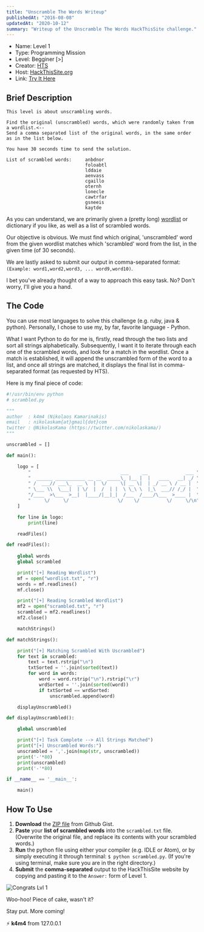```yaml
---
title: "Unscramble The Words Writeup"
publishedAt: "2016-08-08"
updatedAt: "2020-10-12"
summary: "Writeup of the Unscramble The Words HackThisSite challenge."
---
```


- Name: Level 1
- Type: Programming Mission
- Level: Begginer [>]
- Creator: [HTS](https://www.hackthissite.org)
- Host: [HackThisSite.org](https://hackthissite.org)
- Link: [Try It Here](https://www.hackthissite.org/missions/prog/1)

## Brief Description

```
This level is about unscrambling words.

Find the original (unscrambled) words, which were randomly taken from a wordlist.<--
Send a comma separated list of the original words, in the same order as in the list below.

You have 30 seconds time to send the solution.
```

```
List of scrambled words:     anbdnor
                             foloabtl
                             lddaie
                             aenvass
                             cgaillo
                             oternh
                             lonecle
                             cawtrfar
                             gsneeis
                             kaytde
```

As you can understand, we are primarily given a (pretty long) [wordlist](https://www.hackthissite.org/missions/prog/1/wordlist.zip) or dictionary if you like, as well as a list of scrambled words.

Our objective is obvious. We must find which original, 'unscrambled' word from the given wordlist matches which 'scrambled' word from the list, in the given time (of 30 seconds).

We are lastly asked to submit our output in comma-separated format: `(Example: word1,word2,word3, ... word9,word10)`. 

I bet you've already thought of a way to approach this easy task. No? Don't worry, I'll give you a hand.

## The Code

You can use most languages to solve this challenge (e.g. ruby, java & python). Personally, I chose to use my, by far, favorite language - Python.

What I want Python to do for me is, firstly, read through the two lists and sort all strings alphabetically. Subsequently, I want it to iterate through each one of the scrambled words, and look for a match in the wordlist. Once a match is established, it will append the unscrambled form of the word to a list, and once all strings are matched, it displays the final list in comma-separated format (as requested by HTS).

Here is my final piece of code:

```py
#!/usr/bin/env python
# scrambled.py

"""
author  : k4m4 (Nikolaos Kamarinakis)
email   : nikolaskam{at}gmail{dot}com
twitter : @NikolasKama (https://twitter.com/nikolaskama/)
"""

unscrambled = []

def main():

    logo = [
        "                                 ___     __              ___ ",
        "  ______ ___________ __ __  _____\_ |__ |  |   ____   __| _/ ",
        " /  ___// ___\_  __ \  |  \/     \| __ \|  | _/ __ \ / __ |  ",
        " \___ \\  \___|  | \/  |  /  | |  \ \_\ \  |_\  ___// /_/ |  ",
        "/____  >\___  >__|  |____/|__|_|  /___  /____/\___  >____ |  ",
        "     \/     \/                  \/    \/          \/     \/\n"
    ]

    for line in logo:
        print(line)

    readFiles()

def readFiles():
    
    global words
    global scrambled

    print("[+] Reading Wordlist")
    mf = open("wordlist.txt", "r")
    words = mf.readlines()
    mf.close()

    print("[+] Reading Scrambled Wordlist")
    mf2 = open("scrambled.txt", "r")
    scrambled = mf2.readlines()
    mf2.close()

    matchStrings()

def matchStrings():

    print("[+] Matching Scrambled With Uscrambled")
    for text in scrambled:
        text = text.rstrip("\n")
        txtSorted = ''.join(sorted(text))
        for word in words:
            word = word.rstrip("\n").rstrip("\r")
            wrdSorted = ''.join(sorted(word))
            if txtSorted == wrdSorted:
                unscrambled.append(word)

    displayUnscrambled()

def displayUnscrambled():

    global unscrambled

    print("[+] Task Complete --> All Strings Matched")
    print("[+] Unscrambled Words:")
    unscrambled = ','.join(map(str, unscrambled))
    print('-'*80)
    print(unscrambled)
    print('-'*80)

if __name__ == '__main__':

    main()
```

## How To Use

1. **Download** the [ZIP file](https://gist.github.com/nikolaskama/0b9c554c3a04205ea9f84abbafe1cb48/archive/fead0747013a9d0421acb1c0625f690ec36ec672.zip) from Github Gist.
2. **Paste** your **list of scrambled words** into the `scrambled.txt` file. (Overwrite the original file, and replace its contents with your scrambled words.)
3. **Run** the python file using either your compiler (e.g. IDLE or Atom), or by simply executing it through terminal: `$ python scrambled.py`. (If you're using terminal, make sure you are in the right directory.)
4. **Submit** the **comma-separated** output to the HackThisSite website by copying and pasting it to the `Answer:` form of Level 1.

<Image
    alt="Congrats Lvl 1"
    src="unscramble-the-words-writeup/congrats_lvl_1.png"
    width={736}
    height={135}
/>

Woo-hoo! Piece of cake, wasn't it?

Stay put. More coming!

&#9889; **k4m4** from 127.0.0.1
